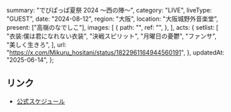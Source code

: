   summary: "でびぱっぱ夏祭 2024 〜西の陣〜",
  category: "LIVE",
  liveType: "GUEST",
  date: "2024-08-12",
  region: "大阪",
  location: "大阪城野外音楽堂",
  present: ["高嶺のなでしこ"],
  images: [
    {
      path: "",
      ref: "",
    },
  ],
  acts: {
    setlist: [
      "衣装:僕は君になれない衣装",
      "決戦スピリット",
      "月曜日の憂鬱",
      "ファンサ",
      "美しく生きろ",
    ],
    url: "https://x.com/Mikuru_hositani/status/1822961164944560191",
  },
  updatedAt: "2025-06-14",
};

## リンク

- [公式スケジュール](https://takanenonadeshiko.jp/?p=2217)
